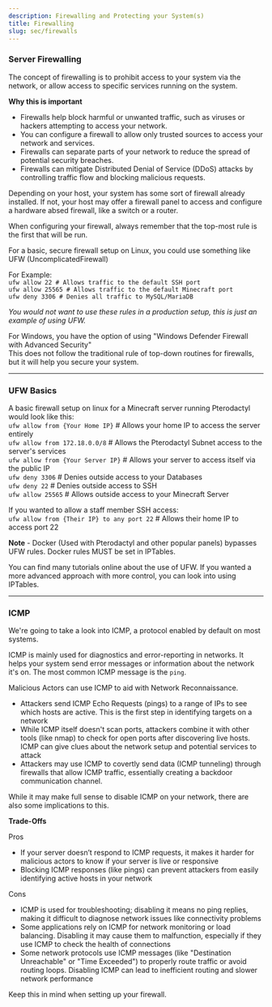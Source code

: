 ```yaml
---
description: Firewalling and Protecting your System(s)
title: Firewalling
slug: sec/firewalls
---
```


### Server Firewalling

The concept of firewalling is to prohibit access to your system via the network, or allow access to specific services running on the system.

**Why this is important**
<ul class="pl-5 list-disc">
    <li>Firewalls help block harmful or unwanted traffic, such as viruses or hackers attempting to access your network.</li>
    <li>You can configure a firewall to allow only trusted sources to access your network and services.</li>
    <li>Firewalls can separate parts of your network to reduce the spread of potential security breaches.</li>
    <li>Firewalls can mitigate Distributed Denial of Service (DDoS) attacks by controlling traffic flow and blocking malicious requests.</li>
</ul>

Depending on your host, your system has some sort of firewall already installed. If not, your host may offer a firewall panel to access and configure a hardware absed firewall, like a switch or a router.

When configuring your firewall, always remember that the top-most rule is the first that will be run. 

For a basic, secure firewall setup on Linux, you could use something like UFW (UncomplicatedFirewall)

For Example:  
`ufw allow 22 # Allows traffic to the default SSH port`  
`ufw allow 25565 # Allows traffic to the default Minecraft port`  
`ufw deny 3306 # Denies all traffic to MySQL/MariaDB`  

*You would not want to use these rules in a production setup, this is just an example of using UFW.*

For Windows, you have the option of using "Windows Defender Firewall with Advanced Security"  
This does not follow the traditional rule of top-down routines for firewalls, but it will help you secure your system.

---

### UFW Basics

A basic firewall setup on linux for a Minecraft server running Pterodactyl would look like this:  
`ufw allow from {Your Home IP}` # Allows your home IP to access the server entirely  
`ufw allow from 172.18.0.0/8` # Allows the Pterodactyl Subnet access to the server's services  
`ufw allow from {Your Server IP}` # Allows your server to access itself via the public IP  
`ufw deny 3306` # Denies outside access to your Databases  
`ufw deny 22` # Denies outside access to SSH  
`ufw allow 25565` # Allows outside access to your Minecraft Server  
  
If you wanted to allow a staff member SSH access:  
`ufw allow from {Their IP} to any port 22` # Allows their home IP to access port 22

**Note** - Docker (Used with Pterodactyl and other popular panels) bypasses UFW rules. Docker rules MUST be set in IPTables.

You can find many tutorials online about the use of UFW. If you wanted a more advanced approach with more control, you can look into using IPTables.

---

### ICMP

We're going to take a look into ICMP, a protocol enabled by default on most systems.

ICMP is mainly used for diagnostics and error-reporting in networks. It helps your system send error messages or information about the network it's on. The most common ICMP message is the `ping`.

Malicious Actors can use ICMP to aid with Network Reconnaissance.
<ul class="pl-5 list-disc">
    <li>Attackers send ICMP Echo Requests (pings) to a range of IPs to see which hosts are active. This is the first step in identifying targets on a network</li>
    <li>While ICMP itself doesn't scan ports, attackers combine it with other tools (like nmap) to check for open ports after discovering live hosts. ICMP can give clues about the network setup and potential services to attack</li>
    <li>Attackers may use ICMP to covertly send data (ICMP tunneling) through firewalls that allow ICMP traffic, essentially creating a backdoor communication channel.</li>
</ul>

While it may make full sense to disable ICMP on your network, there are also some implications to this.

**Trade-Offs**  
  
Pros
<ul class="pl-5 list-disc">
    <li>If your server doesn’t respond to ICMP requests, it makes it harder for malicious actors to know if your server is live or responsive</li>
    <li>Blocking ICMP responses (like pings) can prevent attackers from easily identifying active hosts in your network</li>
</ul>  
  
Cons
<ul class="pl-5 list-disc">
    <li>ICMP is used for troubleshooting; disabling it means no ping replies, making it difficult to diagnose network issues like connectivity problems</li>
    <li>Some applications rely on ICMP for network monitoring or load balancing. Disabling it may cause them to malfunction, especially if they use ICMP to check the health of connections</li>
    <li>Some network protocols use ICMP messages (like "Destination Unreachable" or "Time Exceeded") to properly route traffic or avoid routing loops. Disabling ICMP can lead to inefficient routing and slower network performance</li>
</ul>

Keep this in mind when setting up your firewall.
